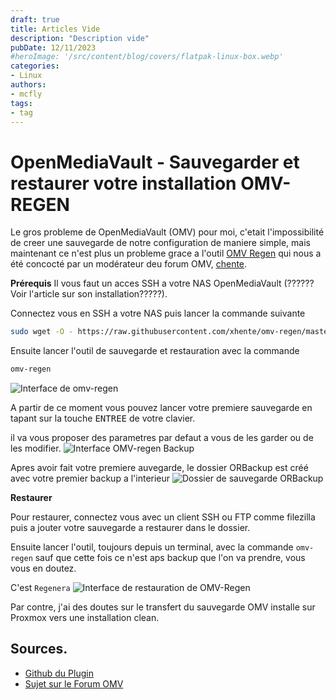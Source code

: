 ```yaml
---
draft: true
title: Articles Vide
description: "Description vide"
pubDate: 12/11/2023
#heroImage: '/src/content/blog/covers/flatpak-linux-box.webp'
categories: 
- Linux
authors: 
- mcfly
tags:
- tag
---
```


# OpenMediaVault - Sauvegarder et restaurer votre installation OMV-REGEN


Le gros probleme de OpenMediaVault (OMV) pour moi, c'etait l'impossibilité de creer une sauvegarde de notre configuration de maniere simple, mais maintenant ce n'est plus un probleme grace a l'outil [OMV Regen]() qui nous a été concocté par un modérateur deu forum OMV, [chente](https://forum.openmediavault.org/wsc/index.php?user/35013-chente/).

**Prérequis**
Il vous faut un acces SSH a votre NAS OpenMediaVault (??????Voir l'article sur son installation?????).

Connectez vous en SSH a votre NAS puis lancer la commande suivante 
```bash
sudo wget -O - https://raw.githubusercontent.com/xhente/omv-regen/master/omv-regen.sh | sudo bash
```

Ensuite lancer l'outil de sauvegarde et restauration avec la commande 

```bash
omv-regen
```
![Interface de omv-regen](./img/omv-regen.png)

A partir de ce moment vous pouvez lancer votre premiere sauvegarde en tapant sur la touche <span><kbd>ENTREE</kbd></span> de votre clavier.

il va vous proposer des parametres par defaut a vous de les garder ou de les modifier.
![Interface OMV-regen Backup](./img/omv-regen_backup.png)

Apres avoir fait votre premiere auvegarde, le dossier ORBackup est créé avec votre premier backup a l'interieur 
![Dossier de sauvegarde ORBackup](./img/orbackup_folder.png)

**Restaurer**

Pour restaurer, connectez vous avec un client SSH ou FTP comme filezilla puis a jouter votre sauvegarde a restaurer dans le dossier.

Ensuite lancer l'outil, toujours depuis un terminal, avec la commande `omv-regen` sauf que cette fois ce n'est aps backup que l'on va prendre, vous vous en doutez.

C'est `Regenera` 
![Interface de restauration de OMV-Regen](./img/omv-regen_restore.png)

Par contre, j'ai des doutes sur le transfert du sauvegarde OMV installe sur Proxmox vers une installation clean.
## Sources.
* [Github du Plugin](https://github.com/xhente/omv-regen/blob/master/README.md)
* [Sujet sur le Forum OMV](https://forum.openmediavault.org/index.php?thread/47589-how-to-migrate-restore-omv-settings-to-another-system-with-omv-regen/)

